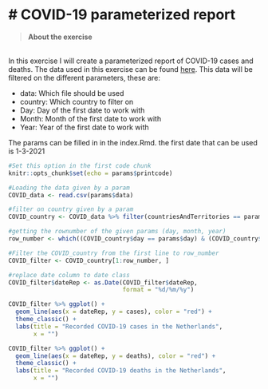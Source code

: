 # COVID-19 parameterized report{-}
================================================================================

>__About the exercise__

<br> 
In this exercise I will create a parameterized report of COVID-19 cases and deaths. The data used in this exercise can be found [here](https://www.ecdc.europa.eu/en/publications-data/data-daily-new-cases-covid-19-eueea-country). This data will be filtered on the different parameters, these are: 

- data:     Which file should be used
- country:  Which country to filter on
- Day:      Day of the first date to work with
- Month:    Month of the first date to work with
- Year:     Year of the first date to work with

The params can be filled in in the index.Rmd. the first date that can be used is 1-3-2021


```{r loading and manipulating the data}
#Set this option in the first code chunk
knitr::opts_chunk$set(echo = params$printcode)

#Loading the data given by a param 
COVID_data <- read.csv(params$data)

#filter on country given by a param
COVID_country <- COVID_data %>% filter(countriesAndTerritories == params$country)

#getting the rownumber of the given params (day, month, year)
row_number <- which((COVID_country$day == params$day) & (COVID_country$month == params$month) & (COVID_country$year == params$year))

#Filter the COVID_country from the first line to row_number
COVID_filter <- COVID_country[1:row_number, ]

#replace date column to date class
COVID_filter$dateRep <- as.Date(COVID_filter$dateRep,
                                format = "%d/%m/%y")
```

```{r covid cases}
COVID_filter %>% ggplot() +
  geom_line(aes(x = dateRep, y = cases), color = "red") +
  theme_classic() +
  labs(title = "Recorded COVID-19 cases in the Netherlands",
       x = "")
```

```{r covid deaths}
COVID_filter %>% ggplot() +
  geom_line(aes(x = dateRep, y = deaths), color = "red") +
  theme_classic() +
  labs(title = "Recorded COVID-19 deaths in the Netherlands",
       x = "")
```